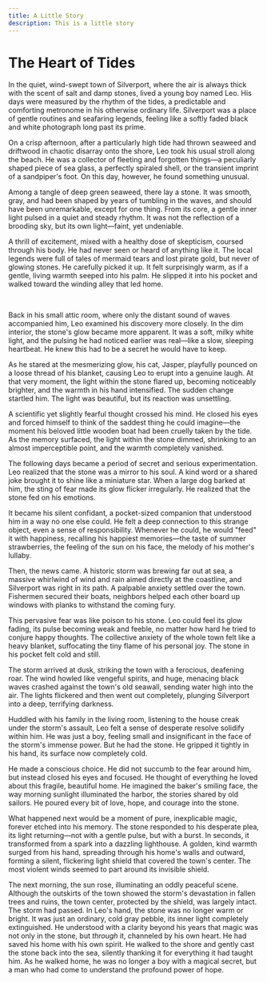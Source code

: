 ```yaml
---
title: A Little Story
description: This is a little story
---
```


# The Heart of Tides

In the quiet, wind-swept town of Silverport, where the air is always thick with the scent of salt and damp stones, lived a young boy named Leo. His days were measured by the rhythm of the tides, a predictable and comforting metronome in his otherwise ordinary life. Silverport was a place of gentle routines and seafaring legends, feeling like a softly faded black and white photograph long past its prime.

On a crisp afternoon, after a particularly high tide had thrown seaweed and driftwood in chaotic disarray onto the shore, Leo took his usual stroll along the beach. He was a collector of fleeting and forgotten things—a peculiarly shaped piece of sea glass, a perfectly spiraled shell, or the transient imprint of a sandpiper's foot. On this day, however, he found something unusual.

Among a tangle of deep green seaweed, there lay a stone. It was smooth, gray, and had been shaped by years of tumbling in the waves, and should have been unremarkable, except for one thing. From its core, a gentle inner light pulsed in a quiet and steady rhythm. It was not the reflection of a brooding sky, but its own light—faint, yet undeniable.

A thrill of excitement, mixed with a healthy dose of skepticism, coursed through his body. He had never seen or heard of anything like it. The local legends were full of tales of mermaid tears and lost pirate gold, but never of glowing stones. He carefully picked it up. It felt surprisingly warm, as if a gentle, living warmth seeped into his palm. He slipped it into his pocket and walked toward the winding alley that led home.

<br />

Back in his small attic room, where only the distant sound of waves accompanied him, Leo examined his discovery more closely. In the dim interior, the stone's glow became more apparent. It was a soft, milky white light, and the pulsing he had noticed earlier was real—like a slow, sleeping heartbeat. He knew this had to be a secret he would have to keep.

As he stared at the mesmerizing glow, his cat, Jasper, playfully pounced on a loose thread of his blanket, causing Leo to erupt into a genuine laugh. At that very moment, the light within the stone flared up, becoming noticeably brighter, and the warmth in his hand intensified. The sudden change startled him. The light was beautiful, but its reaction was unsettling.

A scientific yet slightly fearful thought crossed his mind. He closed his eyes and forced himself to think of the saddest thing he could imagine—the moment his beloved little wooden boat had been cruelly taken by the tide. As the memory surfaced, the light within the stone dimmed, shrinking to an almost imperceptible point, and the warmth completely vanished.

The following days became a period of secret and serious experimentation. Leo realized that the stone was a mirror to his soul. A kind word or a shared joke brought it to shine like a miniature star. When a large dog barked at him, the sting of fear made its glow flicker irregularly. He realized that the stone fed on his emotions.

It became his silent confidant, a pocket-sized companion that understood him in a way no one else could. He felt a deep connection to this strange object, even a sense of responsibility. Whenever he could, he would "feed" it with happiness, recalling his happiest memories—the taste of summer strawberries, the feeling of the sun on his face, the melody of his mother's lullaby.

Then, the news came. A historic storm was brewing far out at sea, a massive whirlwind of wind and rain aimed directly at the coastline, and Silverport was right in its path. A palpable anxiety settled over the town. Fishermen secured their boats, neighbors helped each other board up windows with planks to withstand the coming fury.

This pervasive fear was like poison to his stone. Leo could feel its glow fading, its pulse becoming weak and feeble, no matter how hard he tried to conjure happy thoughts. The collective anxiety of the whole town felt like a heavy blanket, suffocating the tiny flame of his personal joy. The stone in his pocket felt cold and still.

The storm arrived at dusk, striking the town with a ferocious, deafening roar. The wind howled like vengeful spirits, and huge, menacing black waves crashed against the town's old seawall, sending water high into the air. The lights flickered and then went out completely, plunging Silverport into a deep, terrifying darkness.

Huddled with his family in the living room, listening to the house creak under the storm's assault, Leo felt a sense of desperate resolve solidify within him. He was just a boy, feeling small and insignificant in the face of the storm's immense power. But he had the stone. He gripped it tightly in his hand, its surface now completely cold.

He made a conscious choice. He did not succumb to the fear around him, but instead closed his eyes and focused. He thought of everything he loved about this fragile, beautiful home. He imagined the baker's smiling face, the way morning sunlight illuminated the harbor, the stories shared by old sailors. He poured every bit of love, hope, and courage into the stone.

What happened next would be a moment of pure, inexplicable magic, forever etched into his memory. The stone responded to his desperate plea, its light returning—not with a gentle pulse, but with a burst. In seconds, it transformed from a spark into a dazzling lighthouse. A golden, kind warmth surged from his hand, spreading through his home's walls and outward, forming a silent, flickering light shield that covered the town's center. The most violent winds seemed to part around its invisible shield.

The next morning, the sun rose, illuminating an oddly peaceful scene. Although the outskirts of the town showed the storm's devastation in fallen trees and ruins, the town center, protected by the shield, was largely intact. The storm had passed. In Leo's hand, the stone was no longer warm or bright. It was just an ordinary, cold gray pebble, its inner light completely extinguished. He understood with a clarity beyond his years that magic was not only in the stone, but *through* it, channeled by his own heart. He had saved his home with his own spirit. He walked to the shore and gently cast the stone back into the sea, silently thanking it for everything it had taught him. As he walked home, he was no longer a boy with a magical secret, but a man who had come to understand the profound power of hope.